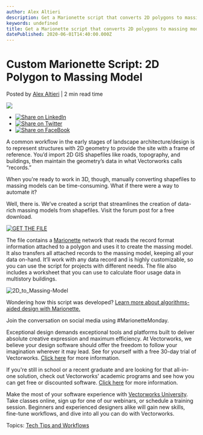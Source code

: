 ```yaml
---
author: Alex Altieri
description: Get a Marionette script that converts 2D polygons to massing models.
keywords: undefined
title: Get a Marionette script that converts 2D polygons to massing models. 
datePublished: 2020-06-01T14:40:00.000Z
---
```

  

# Custom Marionette Script: 2D Polygon to Massing Model

 Posted by [Alex Altieri](https://blog.vectorworks.net/author/alex-altieri) | 2 min read time 

![](https://blog.vectorworks.net/hubfs/Blog%20Images/200601%20Marionette%20Monday/4818-2005-marionette-monday-blog-post-landmark.jpg) 

* [![Share on LinkedIn](https://2659751.fs1.hubspotusercontent-na1.net/hubfs/2659751/michaelDemo/share-LI.png)](http://www.linkedin.com/shareArticle?mini=true&url=https%3A%2F%2Fblog.vectorworks.net%2Fcustom-script-2d-polygons-to-massing-model)
* [![Share on Twitter](https://2659751.fs1.hubspotusercontent-na1.net/hubfs/2659751/michaelDemo/share-TW.png)](https://www.twitter.com/share?text=Custom%20Marionette%20Script:%202D%20Polygon%20to%20Massing%20Model&url=https%3A%2F%2Fblog.vectorworks.net%2Fcustom-script-2d-polygons-to-massing-model&via=PMGTweets)
* [![Share on FaceBook](https://2659751.fs1.hubspotusercontent-na1.net/hubfs/2659751/michaelDemo/share-FB.png)](https://www.facebook.com/sharer/sharer.php?u=https%3A%2F%2Fblog.vectorworks.net%2Fcustom-script-2d-polygons-to-massing-model)

A common workflow in the early stages of landscape architecture/design is to represent structures with 2D geometry to provide the site with a frame of reference. You’d import 2D GIS shapefiles like roads, topography, and buildings, then maintain the geometry’s data in what Vectorworks calls “records.” 

When you're ready to work in 3D, though, manually converting shapefiles to massing models can be time-consuming. What if there were a way to automate it?

Well, there is. We’ve created a script that streamlines the creation of data\-rich massing models from shapefiles. Visit the forum post for a free download.

[![GET THE FILE](https://no-cache.hubspot.com/cta/default/3018241/7febdd29-3849-4f77-841d-862fe1c73bde.png)](https://cta-redirect.hubspot.com/cta/redirect/3018241/7febdd29-3849-4f77-841d-862fe1c73bde) 

The file contains a [Marionette](https://www.vectorworks.net/training/marionette?utm%5Fcampaign=blog&utm%5Fmedium=planetvectorworks&utm%5Fsource=intext&utm%5Fcontent=060120landmarionette) network that reads the record format information attached to a polygon and uses it to create the massing model. It also transfers all attached records to the massing model, keeping all your data on-hand. It’ll work with any data record and is highly customizable, so you can use the script for projects with different needs. The file also includes a worksheet that you can use to calculate floor usage data in multistory buildings.

![2D_to_Massing-Model](https://blog.vectorworks.net/hs-fs/hubfs/Blog%20Images/200601%20Marionette%20Monday/2D_to_Massing-Model.gif?width=600&name=2D_to_Massing-Model.gif) 

Wondering how this script was developed? [Learn more about algorithms-aided design with Marionette.](/what-is-marionette-a-look-at-vectorworks-algorithmic-modeling-tool?utm%5Fcampaign=blog&utm%5Fmedium=planetvectorworks&utm%5Fsource=intext&utm%5Fcontent=060120landmarionette) 

Join the conversation on social media using #MarionetteMonday. 

Exceptional design demands exceptional tools and platforms built to deliver absolute creative expression and maximum efficiency. At Vectorworks, we believe your design software should offer the freedom to follow your imagination wherever it may lead. See for yourself with a free 30-day trial of Vectorworks. [Click here](https://www.vectorworks.net/trial/form)  for more information. 

If you're still in school or a recent graduate and are looking for that all-in-one solution, check out Vectorworks' academic programs and see how you can get free or discounted software. [Click here](https://www.vectorworks.net/en-US/education) for more information.

Make the most of your software experience with [Vectorworks University](https://university.vectorworks.net/). Take classes online, sign up for one of our webinars, or schedule a training session. Beginners and experienced designers alike will gain new skills, fine-tune workflows, and dive into all you can do with Vectorworks. 

 Topics: [Tech Tips and Workflows](https://blog.vectorworks.net/topic/tech-tips-and-workflows) 

  